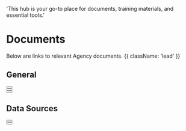   'This hub is your go-to place for documents, training materials, and essential tools.'

# Documents

Below are links to relevant Agency documents. {{ className: 'lead' }}

## General
<div className="not-prose">
  <Button
    href="https://www.origininvestigations.com/origin-license.pdf"
    variant="text"
    arrow="right"
    children="CA License"
  />
</div>
<div className="not-prose">
  <Button
    href="https://www.origininvestigations.com/origin-insurance.pdf"
    variant="text"
    arrow="right"
    children="Certificate of Insurance"
  />
</div>
<div className="not-prose">
  <Button
    href="https://www.origininvestigations.com/origin-w9.pdf"
    variant="text"
    arrow="right"
    children="IRS Form W-9"
  />
</div>

## Data Sources
<div className="not-prose">
  <Button
    href="dmv-comparison.pdf"
    variant="text"
    arrow="right"
    children="DMV Data Comparison Chart"
  />
</div>
<div className="not-prose">
<Button
    href="imvrs.pdf"
    variant="text"
    arrow="right"
    children="IMVRS/Datalink - Details"
  />
</div>
